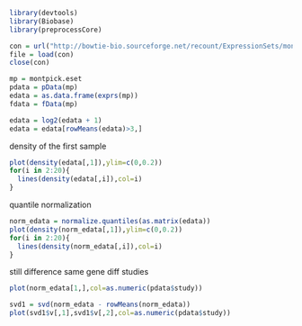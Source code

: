 ```r
library(devtools)
library(Biobase)
library(preprocessCore)

con = url("http://bowtie-bio.sourceforge.net/recount/ExpressionSets/montpick_eset.RData")
file = load(con)
close(con)

mp = montpick.eset
pdata = pData(mp)
edata = as.data.frame(exprs(mp))
fdata = fData(mp)
```

```r
edata = log2(edata + 1)
edata = edata[rowMeans(edata)>3,]
```
density of the first sample
```r
plot(density(edata[,1]),ylim=c(0,0.2))
for(i in 2:20){
  lines(density(edata[,i]),col=i)
}
```
quantile normalization
```r
norm_edata = normalize.quantiles(as.matrix(edata))
plot(density(norm_edata[,1]),ylim=c(0,0.2))
for(i in 2:20){
  lines(density(norm_edata[,i]),col=i)
}
```

still difference same gene diff studies
```r
plot(norm_edata[1,],col=as.numeric(pdata$study))
```

```r
svd1 = svd(norm_edata - rowMeans(norm_edata))
plot(svd1$v[,1],svd1$v[,2],col=as.numeric(pdata$study))

```

